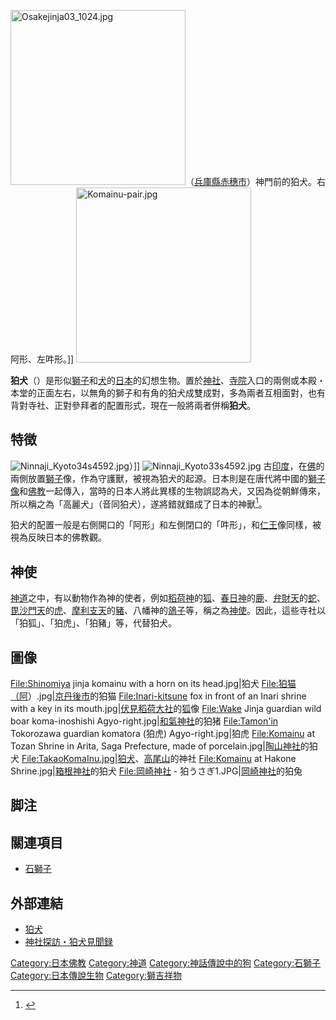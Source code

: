 [[File:Osakejinja03_1024.jpg|280px]]（[[兵庫縣|兵庫縣]][[赤穗市|赤穗市]]）神門前的狛犬。右阿形、左吽形。]]
[[File:Komainu-pair.jpg|280px]]

'''狛犬'''（{{Jpn|j='''狛犬'''|kk=こまいぬ|rm=komainu}}）是形似[[獅子|獅子]]和[[犬|犬]]的[[日本|日本]]的幻想生物。置於[[神社|神社]]、[[寺院|寺院]]入口的兩側或本殿・本堂的正面左右，以無角的獅子和有角的狛犬成雙成對，多為兩者互相面對，也有背對寺社、正對參拜者的配置形式，現在一般將兩者併稱'''狛犬'''。

== 特徴 ==
[[File:Ninnaji_Kyoto34s4592.jpg|thumb]]）]]
[[File:Ninnaji_Kyoto33s4592.jpg|thumb]]
古[[印度|印度]]，在[[佛|佛]]的兩側放置[[獅子|獅子]]像，作為守護獸，被視為狛犬的起源。日本則是在唐代將中國的[[獅子像|獅子像]]和[[佛教|佛教]]一起傳入，當時的日本人將此異樣的生物誤認為犬，又因為從朝鮮傳來，所以稱之為「高麗犬」（音同狛犬），遂將錯就錯成了日本的神獸<ref name="meiji">{{cite web |url=http://www.meijijingu.or.jp/qa/jingu/10.html |title=明治神宮ホームページ内Q＆A |publisher=明治神宮 |accessdate=2015-08-14 |archive-date=2020-02-08 |archive-url=https://web.archive.org/web/20200208205141/http://www.meijijingu.or.jp/qa/jingu/10.html |dead-url=yes }}</ref>。

狛犬的配置一般是右側開口的「阿形」和左側閉口的「吽形」，和[[金剛力士|仁王]]像同樣，被視為反映日本的佛教觀。

== 神使 ==
[[神道|神道]]之中，有以動物作為神的使者，例如[[稻荷神|稻荷神]]的[[狐|狐]]、[[春日神|春日神]]的[[鹿|鹿]]、[[弁財天|弁財天]]的[[蛇|蛇]]、[[毘沙門天|毘沙門天]]的[[虎|虎]]、[[摩利支天|摩利支天]]的[[豬|豬]]、八幡神的[[鴿子|鴿子]]等，稱之為[[神使|神使]]。因此，這些寺社以「狛狐」、「狛虎」、「狛豬」等，代替狛犬。

==圖像==
<gallery perrow="5">
File:Shinomiya jinja komainu with a horn on its head.jpg|狛犬
File:狛猫（阿）.jpg|[[京丹後市|京丹後市]]的狛猫
File:Inari-kitsune fox in front of an Inari shrine with a key in its mouth.jpg|[[伏見稻荷大社|伏見稻荷大社]]的[[狐|狐]]像
File:Wake Jinja guardian wild boar koma-inoshishi Agyo-right.jpg|[[和氣神社|和氣神社]]的狛猪
File:Tamon'in Tokorozawa guardian komatora (狛虎) Agyo-right.jpg|狛虎
File:Komainu at Tozan Shrine in Arita, Saga Prefecture, made of porcelain.jpg|[[陶山神社|陶山神社]]的狛犬
File:TakaoKomaInu.jpg|狛犬、[[高尾山|高尾山]]的神社
File:Komainu at Hakone Shrine.jpg|[[箱根神社|箱根神社]]的狛犬
File:岡崎神社 - 狛うさぎ1.JPG|[[岡崎神社|岡崎神社]]的狛兔
</gallery>

== 脚注 ==
{{Reflist}}

== 關連項目 ==
{{Commonscat|Komainu}}
*[[石獅子|石獅子]]

== 外部連結 ==
*[http://www.kyohaku.go.jp/jp/dictio/data/choukoku/komainu.htm 狛犬] {{Wayback|url=http://www.kyohaku.go.jp/jp/dictio/data/choukoku/komainu.htm |date=20140402033743 }}
*[http://komainu.org/ 神社探訪・狛犬見聞録] {{Wayback|url=http://komainu.org/ |date=20210413233847 }}

{{神道}}


[[Category:日本佛教|Category:日本佛教]]
[[Category:神道|Category:神道]]
[[Category:神話傳說中的狗|Category:神話傳說中的狗]]
[[Category:石獅子|Category:石獅子]]
[[Category:日本傳說生物|Category:日本傳說生物]]
[[Category:獅吉祥物|Category:獅吉祥物]]